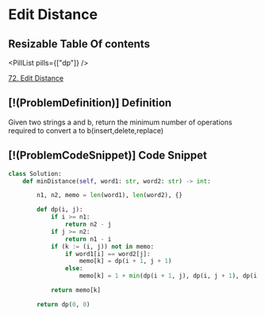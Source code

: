 # Edit Distance

## Resizable Table Of contents

<DifficultyBadge difficulty="medium" />

<PillList pills={["dp"]} />

[72. Edit Distance](https://leetcode.com/problems/edit-distance/)

## [!(ProblemDefinition)] Definition

Given two strings a and b, return the minimum number of operations required to convert a to b(insert,delete,replace)

## [!(ProblemCodeSnippet)] Code Snippet

```python meta="source=problems/72-edit-distance/solution.py"
class Solution:
    def minDistance(self, word1: str, word2: str) -> int:

        n1, n2, memo = len(word1), len(word2), {}

        def dp(i, j):
            if i >= n1:
                return n2 - j
            if j >= n2:
                return n1 - i
            if (k := (i, j)) not in memo:
                if word1[i] == word2[j]:
                    memo[k] = dp(i + 1, j + 1)
                else:
                    memo[k] = 1 + min(dp(i + 1, j), dp(i, j + 1), dp(i + 1, j + 1))

            return memo[k]

        return dp(0, 0)
```

